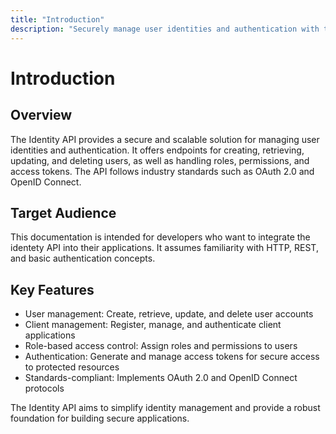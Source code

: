 ```yaml
---
title: "Introduction"
description: "Securely manage user identities and authentication with the identety API."
---
```


# Introduction

## Overview

The Identity API provides a secure and scalable solution for managing user identities and authentication. It offers endpoints for creating, retrieving, updating, and deleting users, as well as handling roles, permissions, and access tokens. The API follows industry standards such as OAuth 2.0 and OpenID Connect.

## Target Audience

This documentation is intended for developers who want to integrate the identety API into their applications. It assumes familiarity with HTTP, REST, and basic authentication concepts.

## Key Features

- User management: Create, retrieve, update, and delete user accounts
- Client management: Register, manage, and authenticate client applications
- Role-based access control: Assign roles and permissions to users
- Authentication: Generate and manage access tokens for secure access to protected resources
- Standards-compliant: Implements OAuth 2.0 and OpenID Connect protocols

The Identity API aims to simplify identity management and provide a robust foundation for building secure applications.
